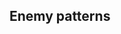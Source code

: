 ==Enemy patterns==
{{Section}}

{{Map/Image|
{{Map/ImageNode|Start|x=267|y=254}}
{{Map/ImageNode|A|x=306|y=126}}
{{Map/ImageNode|B|x=366|y=263}}
{{Map/ImageNode|C|x=405|y=186}}
{{Map/ImageNode|D|x=447|y=100}}
{{Map/ImageNode|E|x=482|y=196}}
{{Map/ImageNode|F|x=531|y=144}}
{{Map/ImageNode|G|x=561|y=211}}
{{Map/ImageNode|H|x=592|y=284}}
{{Map/ImageNode|I|x=622|y=192}}
{{Map/ImageNode|J|x=466|y=292}}
}}
<div class="scrollable" style="width:800px;max-height:400px;overflow:auto;">
{{Map/Nodes|name=敵偵察潜水艦
|A
|Normal/BaseXP
|{{Formation|Echelon}}
|30
|Submarine Ka-Class
|-
|A
|Normal/BaseXP
|{{Formation|Echelon}}
|40
|Submarine Ka-Class
|Submarine Ka-Class
|-
|A
|Normal/BaseXP
|{{Formation|Echelon}}
|60
|Submarine Ka-Class
|Submarine Ka-Class
|Submarine Ka-Class
|-
|A
|Normal/BaseXP
|{{Formation|Echelon}}
|40
|Submarine Ka-Class/Elite
|-
|A
|Normal/BaseXP
|{{Formation|Echelon}}
|50
|Submarine Ka-Class/Elite
|Submarine Ka-Class
|-
|A
|Normal/BaseXP
|{{Formation|Echelon}}
|75
|Submarine Ka-Class/Elite
|Submarine Ka-Class
|Submarine Ka-Class
}}
{{NodeInfo
|B
|Empty
}}
{{Map/Nodes|name=敵通商破壊高速水上艦群A群
|C
|Normal/BaseXP
|{{Formation|Line Ahead}}
|100
|Light Cruiser Ho-Class/Flagship
|Destroyer I-Class/Late Model
|Destroyer I-Class
|Destroyer I-Class
|Destroyer I-Class
|-
|C
|Normal/BaseXP
|{{Formation|Line Ahead}}
|110
|Light Cruiser Ho-Class/Flagship
|Destroyer I-Class/Late Model
|Destroyer I-Class/Late Model
|Destroyer I-Class
|Destroyer I-Class
|-
|C
|Normal/BaseXP
|{{Formation|Line Ahead}}
|120
|Light Cruiser He-Class/Flagship
|Torpedo Cruiser Chi-Class/Flagship
|Destroyer I-Class/Late Model
|Destroyer I-Class
|Destroyer I-Class
|-
|C
|Normal/BaseXP
|{{Formation|Line Ahead}}
|140
|Light Cruiser He-Class/Flagship
|Torpedo Cruiser Chi-Class/Flagship
|Destroyer I-Class/Late Model
|Destroyer I-Class/Late Model
|Destroyer I-Class/Late Model
|-
|C
|Normal/BaseXP
|{{Formation|Line Ahead}}
|160
|Light Cruiser He-Class/Flagship
|Torpedo Cruiser Chi-Class/Flagship
|Torpedo Cruiser Chi-Class/Flagship
|Destroyer I-Class/Late Model
|Destroyer I-Class/Late Model
|-
|C
|Normal/BaseXP
|{{Formation|Line Ahead}}
|170
|Light Cruiser He-Class/Flagship
|Torpedo Cruiser Chi-Class/Flagship
|Torpedo Cruiser Chi-Class/Flagship
|Destroyer I-Class/Late Model
|Destroyer I-Class/Late Model
|Destroyer I-Class/Late Model
}}
{{Map/Nodes|name=敵潜水艦隊B群
|D
|Normal/BaseXP
|{{Formation|Echelon}}
|40
|Submarine Ka-Class
|Submarine Ka-Class
|-
|D
|Normal/BaseXP
|{{Formation|Echelon}}
|60
|Submarine Ka-Class/Elite
|Submarine Ka-Class
|Submarine Ka-Class
|-
|D
|Normal/BaseXP
|{{Formation|Echelon}}
|70
|Submarine Ka-Class/Elite
|Submarine Ka-Class/Elite
|-
|D
|Normal/BaseXP
|{{Formation|Echelon}}
|80
|Submarine Yo-Class/Elite
|Submarine Ka-Class
|Submarine Ka-Class
|-
|D
|Normal/BaseXP
|{{Formation|Echelon}}
|80
|Submarine Yo-Class/Elite
|Submarine Yo-Class/Elite
|-
|D
|Normal/BaseXP
|{{Formation|Echelon}}
|90
|Submarine Yo-Class/Elite
|Submarine Yo-Class
|Submarine Yo-Class
}}
{{Map/Nodes|name=敵潜水艦隊C群
|E
|Normal/BaseXP
|{{Formation|Echelon}}
|60
|Submarine Ka-Class
|Submarine Ka-Class
|Submarine Ka-Class
|-
|E
|Normal/BaseXP
|{{Formation|Echelon}}
|70
|Submarine Yo-Class
|Submarine Ka-Class
|Submarine Ka-Class
|-
|E
|Normal/BaseXP
|{{Formation|Echelon}}
|70
|Submarine Ka-Class/Elite
|Submarine Ka-Class
|Submarine Ka-Class
|-
|E
|Normal/BaseXP
|{{Formation|Echelon}}
|80
|Submarine Ka-Class/Elite
|Submarine Ka-Class/Elite
|Submarine Ka-Class
|-
|E
|Normal/BaseXP
|{{Formation|Echelon}}
|90
|Submarine Ka-Class/Elite
|Submarine Ka-Class/Elite
|Submarine Ka-Class/Elite
|-
|E
|Normal/BaseXP
|{{Formation|Echelon}}
|100
|Submarine Yo-Class/Elite
|Submarine Ka-Class/Elite
|Submarine Ka-Class/Elite
}}
{{Map/Nodes|name=敵潜水艦隊A群
|F
|Normal/BaseXP
|{{Formation|Echelon}}
|70
|Submarine Yo-Class
|Submarine Ka-Class
|Submarine Ka-Class
|-
|F
|Normal/BaseXP
|{{Formation|Echelon}}
|80
|Submarine Yo-Class/Elite
|Submarine Ka-Class
|Submarine Ka-Class
|-
|F
|Normal/BaseXP
|{{Formation|Echelon}}
|100
|Submarine Yo-Class/Elite
|Submarine Ka-Class
|Submarine Ka-Class
|Submarine Ka-Class
|-
|F
|Normal/BaseXP
|{{Formation|Echelon}}
|110
|Submarine Yo-Class/Elite
|Submarine Ka-Class/Elite
|Submarine Ka-Class
|Submarine Ka-Class
|-
|F
|Normal/BaseXP
|{{Formation|Echelon}}
|120
|Submarine Yo-Class/Elite
|Submarine Ka-Class/Elite
|Submarine Ka-Class/Elite
|Submarine Ka-Class
|-
|F
|Normal/BaseXP
|{{Formation|Echelon}}
|130
|Submarine Yo-Class/Elite
|Submarine Ka-Class/Elite
|Submarine Ka-Class/Elite
|Submarine Ka-Class/Elite
}}
{{NodeInfo
|G
|Empty
}}
{{Map/Nodes|name=敵通商破壊高速水上艦群B群
|H
|Normal/BaseXP
|{{Formation|Line Ahead}}
|100
|Light Cruiser Ho-Class/Flagship
|Destroyer I-Class/Late Model
|Destroyer I-Class
|Destroyer I-Class
|Destroyer I-Class
|-
|H
|Normal/BaseXP
|{{Formation|Line Ahead}}
|110
|Light Cruiser Ho-Class/Flagship
|Destroyer I-Class/Late Model
|Destroyer I-Class/Late Model
|Destroyer I-Class
|Destroyer I-Class
|-
|H
|Normal/BaseXP
|{{Formation|Line Ahead}}
|120
|Light Cruiser He-Class/Flagship
|Torpedo Cruiser Chi-Class/Flagship
|Destroyer I-Class/Late Model
|Destroyer I-Class
|Destroyer I-Class
|-
|H
|Normal/BaseXP
|{{Formation|Line Ahead}}
|140
|Light Cruiser He-Class/Flagship
|Torpedo Cruiser Chi-Class/Flagship
|Destroyer I-Class/Late Model
|Destroyer I-Class/Late Model
|Destroyer I-Class/Late Model
|-
|H
|Normal/BaseXP
|{{Formation|Line Ahead}}
|160
|Light Cruiser He-Class/Flagship
|Torpedo Cruiser Chi-Class/Flagship
|Torpedo Cruiser Chi-Class/Flagship
|Destroyer I-Class/Late Model
|Destroyer I-Class/Late Model
|-
|H
|Normal/BaseXP
|{{Formation|Line Ahead}}
|170
|Light Cruiser He-Class/Flagship
|Torpedo Cruiser Chi-Class/Flagship
|Torpedo Cruiser Chi-Class/Flagship
|Destroyer I-Class/Late Model
|Destroyer I-Class/Late Model
|Destroyer I-Class/Late Model
}}
{{Map/Nodes|name=敵侵攻機動部隊
|I
|Normal/BaseXP
|{{Formation|Diamond}}
|100
|Light Carrier Nu-Class/Elite
|Light Cruiser He-Class/Flagship
|Destroyer I-Class/Late Model
|Destroyer I-Class
|Destroyer I-Class
|-
|I
|Normal/BaseXP
|{{Formation|Diamond}}
|120
|Light Carrier Nu-Class/Flagship
|Light Cruiser He-Class/Flagship
|Destroyer I-Class/Late Model
|Destroyer I-Class
|Destroyer I-Class
|-
|I
|Normal/BaseXP
|{{Formation|Diamond}}
|150
|Light Carrier Nu-Class/Flagship
|Light Cruiser He-Class/Flagship
|Destroyer I-Class/Late Model
|Destroyer I-Class/Late Model
|Destroyer I-Class/Late Model
|-
|I
|Normal/BaseXP
|{{Formation|Diamond}}
|130
|Standard Carrier Wo-Class/Flagship
|Light Cruiser He-Class/Flagship
|Destroyer I-Class/Late Model
|Destroyer I-Class
|Destroyer I-Class
|-
|I
|Normal/BaseXP
|{{Formation|Diamond}}
|160
|Standard Carrier Wo-Class/Flagship
|Light Cruiser He-Class/Flagship
|Destroyer I-Class/Late Model
|Destroyer I-Class/Late Model
|Destroyer I-Class/Late Model
|-
|I
|Normal/BaseXP
|{{Formation|Diamond}}
|170
|Standard Carrier Wo-Class/Flagship
|Light Cruiser He-Class/Flagship
|Light Cruiser He-Class/Flagship
|Destroyer I-Class/Late Model
|Destroyer I-Class/Late Model
}}
{{Map/Nodes|name=敵通商破壊主力潜水艦隊
|J
|Boss/BaseXP
|{{Formation|Echelon}}
|160
|Submarine Ka-Class/Elite
|Submarine Ka-Class
|Submarine Ka-Class
|-
|J
|Boss/BaseXP
|{{Formation|Echelon}}
|165
|Submarine Yo-Class/Elite
|Submarine Ka-Class
|Submarine Ka-Class
|-
|J
|Boss/BaseXP
|{{Formation|Echelon}}
|170
|Submarine Yo-Class/Flagship
|Submarine Ka-Class
|Submarine Ka-Class
|-
|J
|Boss/BaseXP
|{{Formation|Echelon}}
|175
|Submarine Yo-Class/Flagship
|Submarine Ka-Class
|Submarine Ka-Class
|Submarine Ka-Class
|-
|J
|Boss/BaseXP
|{{Formation|Echelon}}
|180
|Submarine Yo-Class/Flagship
|Submarine Yo-Class/Elite
|Submarine Ka-Class
|Submarine Ka-Class
|-
|J
|Boss/BaseXP
|{{Formation|Echelon}}
|185
|Submarine So-Class/Flagship
|Submarine Yo-Class/Elite
|Submarine Ka-Class
|Submarine Ka-Class
|-
|J
|Boss/BaseXP
|{{Formation|Echelon}}
|190
|Submarine So-Class/Flagship
|Submarine Yo-Class/Elite
|Submarine Yo-Class/Elite
|Submarine Ka-Class
}}
</div> <!-- overflow -->
{{SectionEnd}}